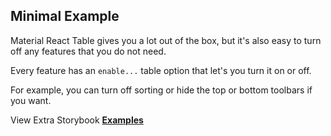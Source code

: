 
<Head>
  <title>{'Minimal Example - Material React Table V2 Docs'}</title>
  <meta
    name="description"
    content="A minimal example of Material React Table which turns off most of the advanced features"
  />
  <meta
    property="og:title"
    content="Opting out of features in Material React Table Example"
  />
  <meta
    property="og:description"
    content="Learn how to turn off and simplify certain features in Material React Table"
  />
</Head>

## Minimal Example

Material React Table gives you a lot out of the box, but it's also easy to turn off any features that you do not need.

Every feature has an `enable...` table option that let's you turn it on or off.

For example, you can turn off sorting or hide the top or bottom toolbars if you want.

<Examples isPage />

View Extra Storybook **[Examples](https://www.material-react-table.dev/?path=/story/prop-playground--minimum-features)**
